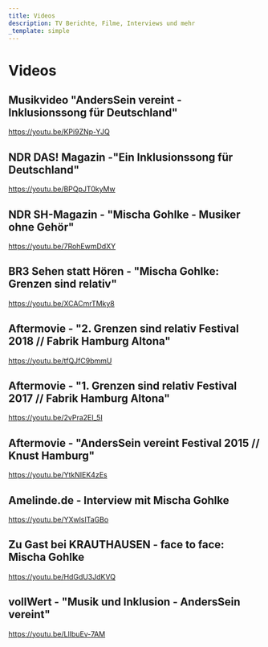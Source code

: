 ```yaml
---
title: Videos
description: TV Berichte, Filme, Interviews und mehr
_template: simple
---
```


# Videos

## Musikvideo "AndersSein vereint - Inklusionssong für Deutschland"

<https://youtu.be/KPi9ZNp-YJQ>

## NDR DAS! Magazin -"Ein Inklusionssong für Deutschland"

<https://youtu.be/BPQpJT0kyMw>

## NDR SH-Magazin - "Mischa Gohlke - Musiker ohne Gehör"

<https://youtu.be/7RohEwmDdXY>

## BR3 Sehen statt Hören - "Mischa Gohlke: Grenzen sind relativ"

<https://youtu.be/XCACmrTMky8>

## Aftermovie - "2. Grenzen sind relativ Festival 2018 // Fabrik Hamburg Altona"

<https://youtu.be/tfQJfC9bmmU>

## Aftermovie - "1. Grenzen sind relativ Festival 2017 // Fabrik Hamburg Altona"

<https://youtu.be/2vPra2EI_5I>

## Aftermovie - "AndersSein vereint Festival 2015 // Knust Hamburg"

<https://youtu.be/YtkNIEK4zEs>

## Amelinde.de - Interview mit Mischa Gohlke

<https://youtu.be/YXwlsITaGBo>

## Zu Gast bei KRAUTHAUSEN - face to face: Mischa Gohlke

<https://youtu.be/HdGdU3JdKVQ>

## vollWert - "Musik und Inklusion - AndersSein vereint"

<https://youtu.be/LlIbuEv-7AM>
